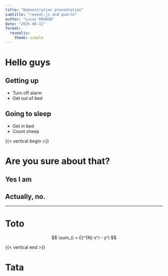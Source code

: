 ```yaml
---
title: "Demonstration presentation"
subtitle: "reveal.js and quarto"
author: "Lucas ROUAUD"
date: "2025-06-11"
format:
  revealjs:
    theme: simple
---
```


# Hello guys

## Getting up

- Turn off alarm
- Get out of bed

## Going to sleep

- Get in bed
- Count sheep

{{< vertical begin >}}

# Are you sure about that?

## Yes I am

## Actually, no.

---

# Toto

$$
\sum_{i = 0}^{N} x^i - y^i
$$


{{< vertical end >}}

# Tata

